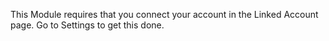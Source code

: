 This Module requires that you connect your account in the Linked Account page. Go to Settings to get this done.
